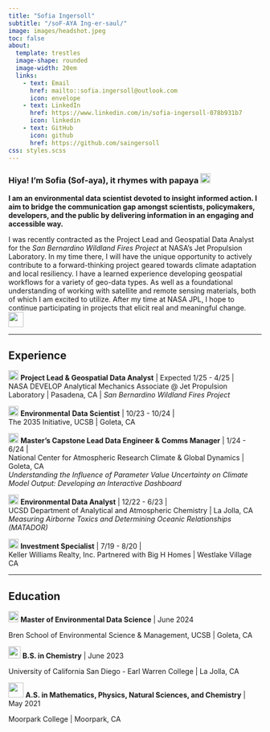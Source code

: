 ```yaml
---
title: "Sofia Ingersoll"
subtitle: "/soF-AYA Ing-er-saul/"
image: images/headshot.jpeg
toc: false
about:
  template: trestles
  image-shape: rounded
  image-width: 20em
  links: 
    - text: Email
      href: mailto::sofia.ingersoll@outlook.com
      icon: envelope
    - text: LinkedIn
      href: https://www.linkedin.com/in/sofia-ingersoll-078b931b7
      icon: linkedin
    - text: GitHub
      icon: github
      href: https://github.com/saingersoll
css: styles.scss
---
```


### **Hiya! I'm Sofia (Sof-aya), it rhymes with papaya** ![](images/papaya.png){width="20"}

**I am an environmental data scientist devoted to insight informed action. I aim to bridge the communication gap amongst scientists, policymakers, developers, and the public by delivering information in an engaging and accessible way.**

I was recently contracted as the Project Lead and Geospatial Data Analyst for the *San Bernardino Wildland Fires Project* at NASA's Jet Propulsion Laboratory. In my time there, I will have the unique opportunity to actively contribute to a forward-thinking project geared towards climate adaptation and local resiliency. I have a learned experience developing geospatial workflows for a variety of geo-data types. As well as a foundational understanding of working with satellite and remote sensing materials, both of which I am excited to utilize. After my time at NASA JPL, I hope to continue participating in projects that elicit real and meaningful change. ![](images/orbit.png){width="30"}

------------------------------------------------------------------------

## Experience

![](images/clipboard-312691810.png){width="20"} **Project Lead & Geospatial Data Analyst** \| Expected 1/25 - 4/25 \|\
NASA DEVELOP Analytical Mechanics Associate \@ Jet Propulsion Laboratory \| Pasadena, CA \| *San Bernardino Wildland Fires Project*\

![](images/remote-sensing-satellite.png){width="20"} **Environmental** **Data Scientist** \| 10/23 - 10/24 \|\
The 2035 Initiative, UCSB \| Goleta, CA

![](images/document-setting.png){width="20"} **Master's Capstone Lead Data Engineer &** **Comms Manager** \| 1/24 - 6/24 \|\
National Center for Atmospheric Research Climate & Global Dynamics \| Goleta, CA\
*Understanding the Influence of Parameter Value Uncertainty on Climate Model Output: Developing an Interactive Dashboard*

![](images/analysis.png){width="20"} **Environmental Data Analyst** \| 12/22 - 6/23 \|\
UCSD Department of Analytical and Atmospheric Chemistry \| La Jolla, CA\
*Measuring Airborne Toxics and Determining Oceanic Relationships (MATADOR)*

![](images/data-analysis.png){width="20"} **Investment Specialist** \| 7/19 - 8/20 \|\
Keller Williams Realty, Inc. Partnered with Big H Homes \| Westlake Village CA

------------------------------------------------------------------------

## Education

![](images/brens.png){width="20" height="22"} **Master of Environmental Data Science** \| June 2024

Bren School of Environmental Science & Management, UCSB \| Goleta, CA

![](images/UCSD_Seal.png){width="24"} **B.S. in Chemistry** \| June 2023

University of California San Diego - Earl Warren College \| La Jolla, CA

![](images/MCstackedlogo.png){width="30"} **A.S. in Mathematics, Physics, Natural Sciences, and Chemistry** \| May 2021

Moorpark College \| Moorpark, CA
